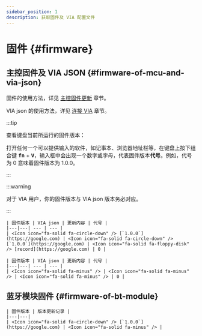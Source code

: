 ```yaml
---
sidebar_position: 1
description: 获取固件及 VIA 配置文件
---
```



# 固件 {#firmware}

## 主控固件及 VIA JSON {#firmware-of-mcu-and-via-json}

固件的使用方法，详见 [主控固件更新](/docs-elysium/firmware-update/mcu-firmware-update) 章节。

VIA json 的使用方法，详见 [连接 VIA](/docs-elysium/via/conect-via) 章节。

:::tip

查看键盘当前所运行的固件版本：

打开任何一个可以提供输入的软件，如记事本、浏览器地址栏等，在键盘上按下组合键 <kbd>**fn**</kbd> + <kbd>**V**</kbd>，输入框中会出现一个数字或字母，代表固件版本**代号**。例如，代号为 0 意味着固件版本为 1.0.0。

:::

:::warning

对于 VIA 用户，你的固件版本与 VIA json 版本务必对应。

:::

<Tabs queryString="pcb-variant">
  <TabItem value="hotswap" label="热插拔" default>

    | 固件版本 | VIA json | 更新内容 | 代号 |
    |---|---| --- | --- |
    | <Icon icon="fa-solid fa-circle-down" /> [`1.0.0`](https://google.com) | <Icon icon="fa-solid fa-circle-down" /> [`1.0.0`](https://google.com) | <Icon icon="fa-solid fa-floppy-disk" /> [record](https://google.com) | 0 |

  </TabItem>
  <TabItem value="soldered" label="焊接">
    
    | 固件版本 | VIA json | 更新内容 | 代号 |
    |---|---| --- | --- |
    | <Icon icon="fa-solid fa-minus" /> | <Icon icon="fa-solid fa-minus" /> | <Icon icon="fa-solid fa-minus" /> | 0 |

  </TabItem>
</Tabs>

## 蓝牙模块固件 {#firmware-of-bt-module}

    | 固件版本 | 版本更新记录 | 
    |---|---|
    | <Icon icon="fa-solid fa-circle-down" /> [`1.0.0`](https://google.com) | <Icon icon="fa-solid fa-minus" /> |